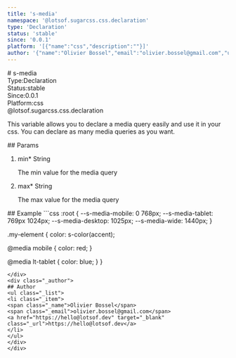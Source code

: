 ```yaml
---
title: 's-media'
namespace: '@lotsof.sugarcss.css.declaration'
type: 'Declaration'
status: 'stable'
since: '0.0.1'
platform: '[{"name":"css","description":""}]'
author: '{"name":"Olivier Bossel","email":"olivier.bossel@gmail.com","url":"https://hello@lotsof.dev"}'
---
```

<div class="docmap-mdx">
# s-media
<div class="_metas">
<div class="_type"><span class="_type-label">Type:</span><span class="_type-value">Declaration</span></div>
<div class="_status"><span class="_status-label">Status:</span><span class="_status-value -stable">stable</span></div>
<div class="_since"><span class="_since-label">Since:</span><span class="_since-value">0.0.1</span></div>
<div class="_platform"><span class="_platform-label">Platform:</span><span class="_platform-value -css">css</span></div>
</div>
<div class="_namespace">@lotsof.sugarcss.css.declaration</div>
<div class="_description">
<p>This variable allows you to declare a media query easily and use it in your css.
You can declare as many media queries as you want.</p>

</div>
<div class="_params">
## Params
<ol class="_list">
<li class="_item">
<span class="_name">min<span class="_required">*</span></span><span class="_default"></span> <span class="_type">String</span>
<p class="_description">The min value for the media query</p>
</li>
<li class="_item">
<span class="_name">max<span class="_required">*</span></span><span class="_default"></span> <span class="_type">String</span>
<p class="_description">The max value for the media query</p>
</li>
</ol>
</div>
<div class="_examples">
## Example
```css
:root {
   --s-media-mobile: 0 768px;
   --s-media-tablet: 769px 1024px;
   --s-media-desktop: 1025px;
   --s-media-wide: 1440px;
}

.my-element {
   color: s-color(accent);

   @media mobile {
       color: red;
   }

   @media lt-tablet {
       color: blue;
   }
}
```
</div>
<div class="_author">
## Author
<ul class="_list">
<li class="_item">
<span class="_name">Olivier Bossel</span>
<span class="_email">olivier.bossel@gmail.com</span>
<a href="https://hello@lotsof.dev" target="_blank" class="_url">https://hello@lotsof.dev</a>
</li>
</ul>
</div>
</div>